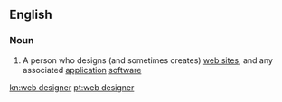 ==English==

===Noun===
{{en-noun|head=[[web]] [[designer]]}}

# {{context|computing}} A person who designs (and sometimes creates) [[web site]]s, and any associated [[application]] [[software]]

[[kn:web designer]]
[[pt:web designer]]